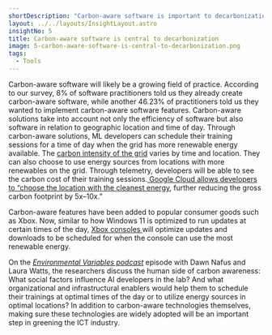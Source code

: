 ```yaml
---
shortDescription: "Carbon-aware software is important to decarbonization efforts and helps developers make informed decisions. "
layout: ../../layouts/InsightLayout.astro
insightNo: 5
title: Carbon-aware software is central to decarbonization
image: 5-carbon-aware-software-is-central-to-decarbonization.png
tags:
  - Tools
---
```


Carbon-aware software will likely be a growing field of practice. According to our survey, 8% of software practitioners told us they already create carbon-aware software, while another 46.23% of practitioners told us they wanted to implement carbon-aware software features. Carbon-aware solutions take into account not only the efficiency of software but also software in relation to geographic location and time of day. Through carbon-aware solutions, ML developers can schedule their training sessions for a time of day when the grid has more renewable energy available. The [carbon intensity of the grid](https://blog.allenai.org/measuring-and-mitigating-ai-carbon-intensity-8624bc805c1a) varies by time and location. They can also choose to use energy sources from locations with more renewables on the grid. Through telemetry, developers will be able to see the carbon cost of their training sessions.[ Google Cloud allows developers to “choose the location with the cleanest energy](https://ai.googleblog.com/2022/02/good-news-about-carbon-footprint-of.html), further reducing the gross carbon footprint by 5x–10x.”

Carbon-aware features have been added to popular consumer goods such as Xbox. Now, similar to how Windows 11 is optimized to run updates at certain times of the day, [Xbox consoles ](https://news.xbox.com/en-us/2023/01/11/xbox-carbon-aware-console-sustainability/)will optimize updates and downloads to be scheduled for when the console can use the most renewable energy.

On the _[Environmental Variables podcast](https://podcasts.apple.com/us/podcast/community-clouds-and-energy-islands-with-dawn-nafus/id1618265745?i=1000588769046)_ episode with Dawn Nafus and Laura Watts, the researchers discuss the human side of carbon awareness: What social factors influence AI developers in the lab? And what organizational and infrastructural enablers would help them to schedule their trainings at optimal times of the day or to utilize energy sources in optimal locations? In addition to carbon-aware technologies themselves, making sure these technologies are widely adopted will be an important step in greening the ICT industry.
